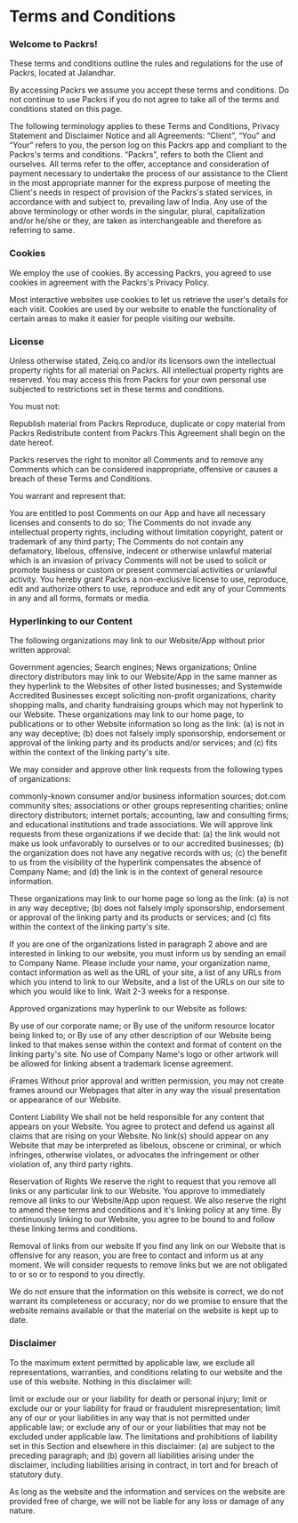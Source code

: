 
<Seo title="Terms and Conditions" />

# Terms and Conditions

### Welcome to Packrs!

These terms and conditions outline the rules and regulations for the use of Packrs, located at Jalandhar.

By accessing Packrs we assume you accept these terms and conditions. Do not continue to use Packrs if you do not agree to take all of the terms and conditions stated on this page.

The following terminology applies to these Terms and Conditions, Privacy Statement and Disclaimer Notice and all Agreements: “Client”, “You” and “Your” refers to you, the person log on this Packrs app and compliant to the Packrs's terms and conditions. “Packrs”, refers to both the Client and ourselves. All terms refer to the offer, acceptance and consideration of payment necessary to undertake the process of our assistance to the Client in the most appropriate manner for the express purpose of meeting the Client's needs in respect of provision of the Packrs's stated services, in accordance with and subject to, prevailing law of India. Any use of the above terminology or other words in the singular, plural, capitalization and/or he/she or they, are taken as interchangeable and therefore as referring to same.

### Cookies

We employ the use of cookies. By accessing Packrs, you agreed to use cookies in agreement with the Packrs's Privacy Policy.

Most interactive websites use cookies to let us retrieve the user's details for each visit. Cookies are used by our website to enable the functionality of certain areas to make it easier for people visiting our website.

### License

Unless otherwise stated, Zeiq.co and/or its licensors own the intellectual property rights for all material on Packrs. All intellectual property rights are reserved. You may access this from Packrs for your own personal use subjected to restrictions set in these terms and conditions.

You must not:

Republish material from Packrs Reproduce, duplicate or copy material from Packrs Redistribute content from Packrs This Agreement shall begin on the date hereof.

Packrs reserves the right to monitor all Comments and to remove any Comments which can be considered inappropriate, offensive or causes a breach of these Terms and Conditions.

You warrant and represent that:

You are entitled to post Comments on our App and have all necessary licenses and consents to do so; The Comments do not invade any intellectual property rights, including without limitation copyright, patent or trademark of any third party; The Comments do not contain any defamatory, libelous, offensive, indecent or otherwise unlawful material which is an invasion of privacy Comments will not be used to solicit or promote business or custom or present commercial activities or unlawful activity. You hereby grant Packrs a non-exclusive license to use, reproduce, edit and authorize others to use, reproduce and edit any of your Comments in any and all forms, formats or media.

### Hyperlinking to our Content

The following organizations may link to our Website/App without prior written approval:

Government agencies; Search engines; News organizations; Online directory distributors may link to our Website/App in the same manner as they hyperlink to the Websites of other listed businesses; and Systemwide Accredited Businesses except soliciting non-profit organizations, charity shopping malls, and charity fundraising groups which may not hyperlink to our Website. These organizations may link to our home page, to publications or to other Website information so long as the link: (a) is not in any way deceptive; (b) does not falsely imply sponsorship, endorsement or approval of the linking party and its products and/or services; and (c) fits within the context of the linking party's site.

We may consider and approve other link requests from the following types of organizations:

commonly-known consumer and/or business information sources; dot.com community sites; associations or other groups representing charities; online directory distributors; internet portals; accounting, law and consulting firms; and educational institutions and trade associations. We will approve link requests from these organizations if we decide that: (a) the link would not make us look unfavorably to ourselves or to our accredited businesses; (b) the organization does not have any negative records with us; (c) the benefit to us from the visibility of the hyperlink compensates the absence of Company Name; and (d) the link is in the context of general resource information.

These organizations may link to our home page so long as the link: (a) is not in any way deceptive; (b) does not falsely imply sponsorship, endorsement or approval of the linking party and its products or services; and (c) fits within the context of the linking party's site.

If you are one of the organizations listed in paragraph 2 above and are interested in linking to our website, you must inform us by sending an email to Company Name. Please include your name, your organization name, contact information as well as the URL of your site, a list of any URLs from which you intend to link to our Website, and a list of the URLs on our site to which you would like to link. Wait 2-3 weeks for a response.

Approved organizations may hyperlink to our Website as follows:

By use of our corporate name; or By use of the uniform resource locator being linked to; or By use of any other description of our Website being linked to that makes sense within the context and format of content on the linking party's site. No use of Company Name's logo or other artwork will be allowed for linking absent a trademark license agreement.

iFrames Without prior approval and written permission, you may not create frames around our Webpages that alter in any way the visual presentation or appearance of our Website.

Content Liability We shall not be held responsible for any content that appears on your Website. You agree to protect and defend us against all claims that are rising on your Website. No link(s) should appear on any Website that may be interpreted as libelous, obscene or criminal, or which infringes, otherwise violates, or advocates the infringement or other violation of, any third party rights.

Reservation of Rights We reserve the right to request that you remove all links or any particular link to our Website. You approve to immediately remove all links to our Website/App upon request. We also reserve the right to amend these terms and conditions and it's linking policy at any time. By continuously linking to our Website, you agree to be bound to and follow these linking terms and conditions.

Removal of links from our website If you find any link on our Website that is offensive for any reason, you are free to contact and inform us at any moment. We will consider requests to remove links but we are not obligated to or so or to respond to you directly.

We do not ensure that the information on this website is correct, we do not warrant its completeness or accuracy; nor do we promise to ensure that the website remains available or that the material on the website is kept up to date.

### Disclaimer

To the maximum extent permitted by applicable law, we exclude all representations, warranties, and conditions relating to our website and the use of this website. Nothing in this disclaimer will:

limit or exclude our or your liability for death or personal injury; limit or exclude our or your liability for fraud or fraudulent misrepresentation; limit any of our or your liabilities in any way that is not permitted under applicable law; or exclude any of our or your liabilities that may not be excluded under applicable law. The limitations and prohibitions of liability set in this Section and elsewhere in this disclaimer: (a) are subject to the preceding paragraph; and (b) govern all liabilities arising under the disclaimer, including liabilities arising in contract, in tort and for breach of statutory duty.

As long as the website and the information and services on the website are provided free of charge, we will not be liable for any loss or damage of any nature.
